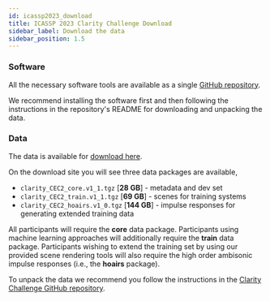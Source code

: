 ```yaml
---
id: icassp2023_download
title: ICASSP 2023 Clarity Challenge Download
sidebar_label: Download the data
sidebar_position: 1.5
---
```


### Software

All the necessary software tools are available as a single [GitHub repository](https://github.com/claritychallenge/clarity).

We recommend installing the software first and then following the instructions in the repository's README for downloading and unpacking the data.

### Data

The data is available for [download here](https://mab.to/KjXsa3EskhQuU).

On the download site you will see three data packages are available,

- `clarity_CEC2_core.v1_1.tgz`  [**28 GB**] - metadata and dev set
- `clarity_CEC2_train.v1_1.tgz` [**69 GB**] - scenes for training systems
- `clarity_CEC2_hoairs.v1_0.tgz` [**144 GB**] - impulse responses for generating extended training data

All participants will require the **core** data package. Participants using machine learning approaches will additionally require the **train** data package. Participants wishing to extend the training set by using our provided scene rendering tools will also require the high order ambisonic impulse responses (i.e., the **hoairs** package).

To unpack the data we recommend you follow the instructions in the [Clarity Challenge GitHub repository](https://github.com/claritychallenge/clarity).
